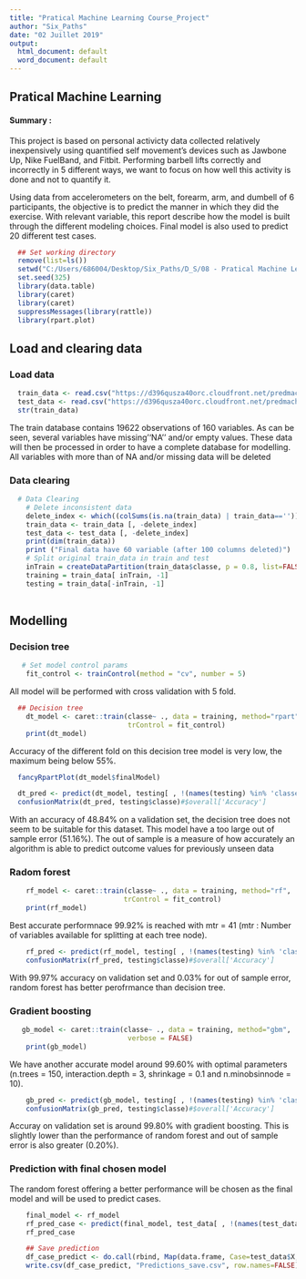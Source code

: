 ---
title: "Pratical Machine Learning Course_Project"
author: "Six_Paths"
date: "02 Juillet 2019"
output:
  html_document: default
  word_document: default
---

## Pratical Machine Learning ####

#### Summary :


This project is based on personal activicty data collected relatively inexpensively using quantified self movement's devices such as Jawbone Up, Nike FuelBand, and Fitbit.
Performing barbell lifts correctly and incorrectly in 5 different ways, we want to focus on how well this activity is done and not to quantify it.

Using data from accelerometers on the belt, forearm, arm, and dumbell of 6 participants, the objective is to predict the manner in which they did the exercise. 
With relevant variable, this report describe how the model is built through the different modeling choices. Final model is also used to predict 20 different test cases.


```{r echo=TRUE}
  ## Set working directory
  remove(list=ls())
  setwd("C:/Users/686004/Desktop/Six_Paths/D_S/08 - Pratical Machine Learning")
  set.seed(325)
  library(data.table)
  library(caret)
  library(caret)
  suppressMessages(library(rattle))
  library(rpart.plot)
```

## Load and clearing data

### Load  data

```{r echo=TRUE}
  train_data <- read.csv("https://d396qusza40orc.cloudfront.net/predmachlearn/pml-training.csv")
  test_data <- read.csv("https://d396qusza40orc.cloudfront.net/predmachlearn/pml-testing.csv")
  str(train_data)  
```

The train database contains 19622 observations of 160 variables. As can be seen, several variables have missing''NA'' and/or empty values. 
These data will then be processed in order to have a complete database for modelling. All variables with more than  of NA and/or missing data will be deleted

### Data clearing
```{r echo=TRUE}
  # Data Clearing
    # Delete inconsistent data
    delete_index <- which((colSums(is.na(train_data) | train_data==''))/(nrow(train_data)) > 0.5)
    train_data <- train_data [, -delete_index]
    test_data <- test_data [, -delete_index]
    print(dim(train_data))
    print ("Final data have 60 variable (after 100 columns deleted)")
    # Split original train_data in train and test
    inTrain = createDataPartition(train_data$classe, p = 0.8, list=FALSE)
    training = train_data[ inTrain, -1]
    testing = train_data[-inTrain, -1]
    
```


## Modelling

### Decision tree
```{r echo=TRUE}
   # Set model control params
    fit_control <- trainControl(method = "cv", number = 5)
```
All model will be performed with cross validation with 5 fold.


```{r echo=TRUE}
  ## Decision tree
    dt_model <- caret::train(classe~ ., data = training, method="rpart",
                             trControl = fit_control)
    print(dt_model)
```
Accuracy of the different fold on this decision tree model is very low, the maximum being below 55%.

```{r echo=TRUE}
  fancyRpartPlot(dt_model$finalModel)
```


```{r echo=TRUE}
  dt_pred <- predict(dt_model, testing[ , !(names(testing) %in% 'classe')])
  confusionMatrix(dt_pred, testing$classe)#$overall['Accuracy']
```

With an accuracy of 48.84% on a validation set, the decision tree does not seem to be suitable for this dataset. This model have a too large out of sample error (51.16%). The out of sample is a measure of how accurately an algorithm is able to predict outcome values for previously unseen data


### Radom forest

```{r echo=TRUE}
    rf_model <- caret::train(classe~ ., data = training, method="rf",
                            trControl = fit_control)
    print(rf_model)
```

Best accurate performnace 99.92% is reached with mtr = 41 (mtr : Number of variables available for splitting at each tree node).

```{r echo=TRUE}
    rf_pred <- predict(rf_model, testing[ , !(names(testing) %in% 'classe')])
    confusionMatrix(rf_pred, testing$classe)#$overall['Accuracy']
```

With 99.97% accuracy on validation set and 0.03% for out of sample error, random forest has better perofrmance than decision tree. 

### Gradient boosting

```{r echo=TRUE}
   gb_model <- caret::train(classe~ ., data = training, method="gbm",
                             verbose = FALSE)
    print(gb_model)
```

We have another accurate model around 99.60% with optimal parameters (n.trees = 150, 
interaction.depth = 3, shrinkage = 0.1 and n.minobsinnode = 10).


```{r echo=TRUE}
    gb_pred <- predict(gb_model, testing[ , !(names(testing) %in% 'classe')])
    confusionMatrix(gb_pred, testing$classe)#$overall['Accuracy']
```
Accuray on validation set is around 99.80% with gradient boosting. This is slightly lower than the performance of random forest and out of sample error is also greater (0.20%).


### Prediction with final chosen model

The random forest offering a better performance will be chosen as the final model and will be used to predict cases.

```{r echo=TRUE}
    final_model <- rf_model
    rf_pred_case <- predict(final_model, test_data[ , !(names(test_data) %in% 'classe')][, -1])
    rf_pred_case
```

```{r echo=TRUE}
    ## Save prediction
    df_case_predict <- do.call(rbind, Map(data.frame, Case=test_data$X, predict=rf_pred_case))
    write.csv(df_case_predict, "Predictions_save.csv", row.names=FALSE)
```
